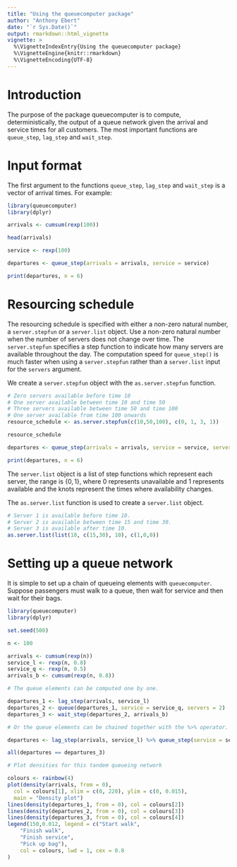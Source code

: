```yaml
---
title: "Using the queuecomputer package"
author: "Anthony Ebert"
date: "`r Sys.Date()`"
output: rmarkdown::html_vignette
vignette: >
  %\VignetteIndexEntry{Using the queuecomputer package}
  %\VignetteEngine{knitr::rmarkdown}
  %\VignetteEncoding{UTF-8}
---
```


# Introduction

The purpose of the package queuecomputer is to compute, deterministically, the output of a queue network given the arrival and service times for all customers. The most important functions are `queue_step`, `lag_step` and `wait_step`. 

# Input format

The first argument to the functions `queue_step`, `lag_step` and `wait_step` is a vector of arrival times. For example:

```r
library(queuecomputer)
library(dplyr)

arrivals <- cumsum(rexp(100))

head(arrivals)

service <- rexp(100)

departures <- queue_step(arrivals = arrivals, service = service)

print(departures, n = 6)
```

# Resourcing schedule

The resourcing schedule is specified with either a non-zero natural number, a `server.stepfun` or a `server.list` object. Use a non-zero natural number when the number of servers does not change over time. The `server.stepfun` specifies a step function to indicate how many servers are available throughout the day. The computation speed for `queue_step()` is much faster when using a `server.stepfun` rather than a `server.list` input for the `servers` argument. 

We create a `server.stepfun` object with the `as.server.stepfun` function. 

```r
# Zero servers available before time 10
# One server available between time 10 and time 50
# Three servers available between time 50 and time 100
# One server available from time 100 onwards
resource_schedule <- as.server.stepfun(c(10,50,100), c(0, 1, 3, 1))

resource_schedule

departures <- queue_step(arrivals = arrivals, service = service, servers = resource_schedule)

print(departures, n = 6)
```

The `server.list` object is a list of step functions which represent each server, the range is $\{0,1\}$, where 0 represents unavailable and 1 represents available and the knots represent the times where availability changes. 

The `as.server.list` function is used to create a `server.list` object.

```r
# Server 1 is available before time 10.
# Server 2 is available between time 15 and time 30.
# Server 3 is available after time 10. 
as.server.list(list(10, c(15,30), 10), c(1,0,0))
```

# Setting up a queue network

It is simple to set up a chain of queueing elements with `queuecomputer`. Suppose passengers must walk to a queue, then wait for service and then wait for their bags. 

```r
library(queuecomputer)
library(dplyr)

set.seed(500)

n <- 100

arrivals <- cumsum(rexp(n))
service_l <- rexp(n, 0.8)
service_q <- rexp(n, 0.5)
arrivals_b <- cumsum(rexp(n, 0.8))

# The queue elements can be computed one by one. 

departures_1 <- lag_step(arrivals, service_l)
departures_2 <- queue(departures_1, service = service_q, servers = 2)
departures_3 <- wait_step(departures_2, arrivals_b)

# Or the queue elements can be chained together with the %>% operator. 

departures <- lag_step(arrivals, service_l) %>% queue_step(service = service_q, servers = 2) %>% wait_step(arrivals_b)

all(departures == departures_3)

# Plot densities for this tandem queueing network

colours <- rainbow(4)
plot(density(arrivals, from = 0), 
  col = colours[1], xlim = c(0, 220), ylim = c(0, 0.015), 
  main = "Density plot")
lines(density(departures_1, from = 0), col = colours[2])
lines(density(departures_2, from = 0), col = colours[3])
lines(density(departures_3, from = 0), col = colours[4])
legend(150,0.012, legend = c("Start walk",
    "Finish walk",
    "Finish service", 
    "Pick up bag"),
    col = colours, lwd = 1, cex = 0.8
)



```



